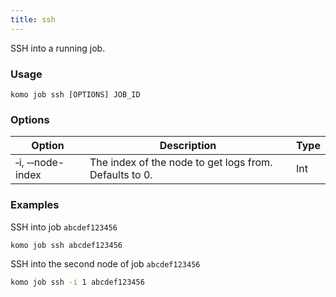 ```yaml
---
title: ssh
---
```


SSH into a running job.

### Usage

`komo job ssh [OPTIONS] JOB_ID`

### Options

| Option                                | Description                                            | Type |
| ------------------------------------- | ------------------------------------------------------ | ---- |
| &#x2011;i, &#x2011;&#x2011;node-index | The index of the node to get logs from. Defaults to 0. | Int  |

### Examples

SSH into job `abcdef123456`

```bash
komo job ssh abcdef123456
```

SSH into the second node of job `abcdef123456`

```bash
komo job ssh -i 1 abcdef123456
```
